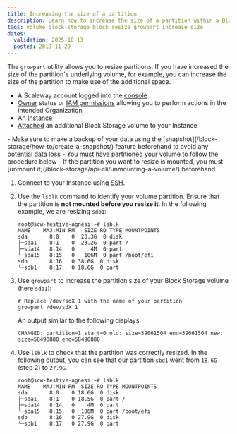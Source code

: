 ```yaml
---
title: Increasing the size of a partition
description: Learn how to increase the size of a partition within a Block Storage volume
tags: volume block-storage block resize growpart increase size
dates:
  validation: 2025-10-13
  posted: 2019-11-29
---
```


The `growpart` utility allows you to resize partitions. If you have increased the size of the partition's underlying volume, for example, you can increase the size of the partition to make use of the additional space.

<Requirements />

- A Scaleway account logged into the [console](https://console.scaleway.com)
- [Owner](/iam/concepts/#owner) status or [IAM permissions](/iam/concepts/#permission) allowing you to perform actions in the intended Organization
- An [Instance](/instances/concepts/#instance)
- [Attached](/block-storage/how-to/attach-a-volume/) an additional Block Storage volume to your Instance

<Message type="important">
  - Make sure to make a backup of your data using the [snapshot](/block-storage/how-to/create-a-snapshot/) feature beforehand to avoid any potential data loss
  - You must have partitioned your volume to follow the procedure below
  - If the partition you want to resize is mounted, you must [unmount it](/block-storage/api-cli/unmounting-a-volume/) beforehand
</Message>

1. Connect to your Instance using [SSH](/instances/how-to/connect-to-instance/).

2. Use the `lsblk` command to identify your volume partition. Ensure that the partition is **not mounted before you resize it**. In the following example, we are resizing `sdb1`:

    ```
    root@scw-festive-agnesi:~# lsblk
    NAME    MAJ:MIN RM   SIZE RO TYPE MOUNTPOINTS
    sda       8:0    0  23.3G  0 disk
    ├─sda1    8:1    0  23.2G  0 part /
    ├─sda14   8:14   0     4M  0 part
    └─sda15   8:15   0   106M  0 part /boot/efi
    sdb       8:16   0 38.6G  0 disk
    └─sdb1    8:17   0 18.6G  0 part
    ```

3. Use `growpart` to increase the partition size of your Block Storage volume (here `sdb1`):

    ```
    # Replace /dev/sdX 1 with the name of your partition
    growpart /dev/sdX 1
    ```

    An output similar to the following displays:

    ```
    CHANGED: partition=1 start=0 old: size=39061504 end=39061504 new: size=58490880 end=58490880
    ```

4. Use `lsblk` to check that the partition was correctly resized. In the following output, you can see that our partition `sbd1` went from `18.6G` (step 2) to `27.9G`.
    ```
    root@scw-festive-agnesi:~# lsblk
    NAME    MAJ:MIN RM  SIZE RO TYPE MOUNTPOINTS
    sda       8:0    0 18.6G  0 disk
    ├─sda1    8:1    0 18.5G  0 part /
    ├─sda14   8:14   0    4M  0 part
    └─sda15   8:15   0  106M  0 part /boot/efi
    sdb       8:16   0 27.9G  0 disk
    └─sdb1    8:17   0 27.9G  0 part
